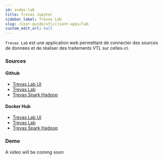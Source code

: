 ```yaml
---
id: index-lab
title: Trevas Jupyter
sidebar_label: Trevas Lab
slug: /user-guide/vtl/client-apps/lab
custom_edit_url: null
---
```


`Trevas Lab` est une application web permettant de connecter des sources de données et de réaliser des traitements VTL sur celles-ci.

### Sources

#### Github

- [Trevas Lab UI](https://github.com/InseeFrLab/Trevas-Lab-UI)
- [Trevas Lab](https://github.com/InseeFrLab/Trevas-Lab)
- [Trevas Spark Hadoop](https://github.com/InseeFrLab/Trevas-Spark-Hadoop)

#### Docker Hub

- [Trevas Lab UI](https://hub.docker.com/r/inseefrlab/trevas-lab-ui)
- [Trevas Lab](https://hub.docker.com/r/inseefrlab/trevas-lab)
- [Trevas Spark Hadoop](https://hub.docker.com/r/inseefrlab/spark-hadoop)

### Demo

A video will be coming soon

